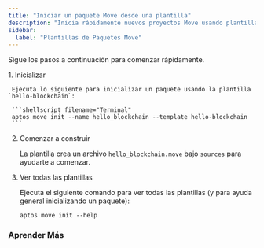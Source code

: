 ```yaml
---
title: "Iniciar un paquete Move desde una plantilla"
description: "Inicia rápidamente nuevos proyectos Move usando plantillas integradas con el CLI de Aptos, incluyendo la plantilla hello-blockchain y opciones de personalización."
sidebar:
  label: "Plantillas de Paquetes Move"
---
```




Sigue los pasos a continuación para comenzar rápidamente.

<Steps>
  1. Inicializar

     Ejecuta lo siguiente para inicializar un paquete usando la plantilla `hello-blockchain`:

     ```shellscript filename="Terminal"
     aptos move init --name hello_blockchain --template hello-blockchain
     ```

  2. Comenzar a construir

     La plantilla crea un archivo `hello_blockchain.move` bajo `sources` para ayudarte a comenzar.

     <RemoteCodeblock permalink="https://github.com/aptos-labs/aptos-core/blob/afd3706c17bcccfb39a9d6059aecbfa648ed295d/aptos-move/move-examples/hello_blockchain/sources/hello_blockchain.move#L1-L64" />

  3. Ver todas las plantillas

     Ejecuta el siguiente comando para ver todas las plantillas (y para ayuda general inicializando un paquete):

     ```shellscript
     aptos move init --help
     ```
</Steps>

### Aprender Más

<CardGrid>
  <LinkCard href="/es/build/smart-contracts" title="Contratos Inteligentes" description="Aprende cómo construir en Move" />

  <LinkCard href="/es/build/smart-contracts/create-package" title="Crear Paquete" description="Comienza aprendiendo cómo crear un paquete Move" />
</CardGrid>
